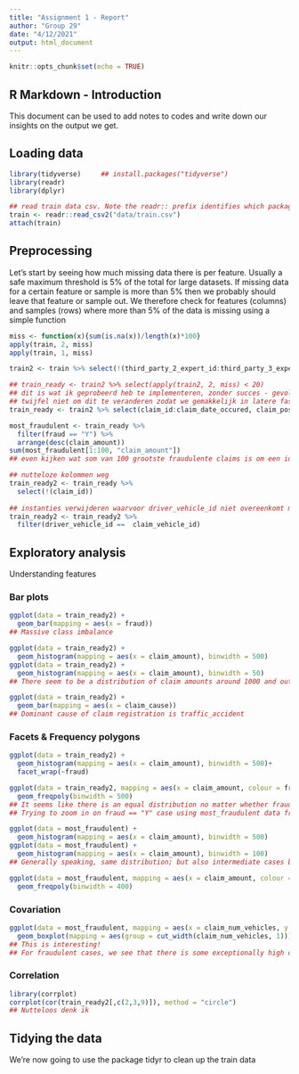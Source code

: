```yaml
---
title: "Assignment 1 - Report"
author: "Group 29"
date: "4/12/2021"
output: html_document
---
```


```r
knitr::opts_chunk$set(echo = TRUE)
```

## R Markdown - Introduction

This document can be used to add notes to codes and write down our insights on the output we get.

## Loading data

```r
library(tidyverse)     ## install.packages("tidyverse")
library(readr)
library(dplyr)
```

```r
## read train data csv. Note the readr:: prefix identifies which package it's in
train <- readr::read_csv2("data/train.csv")
attach(train)
```

## Preprocessing

Let's start by seeing how much missing data there is per feature.  Usually a safe maximum threshold is 5% of the total for large datasets. If missing data for a certain feature or sample is more than 5% then we probably should leave that feature or sample out. We therefore check for features (columns) and samples (rows) where more than 5% of the data is missing using a simple function

```r
miss <- function(x){sum(is.na(x))/length(x)*100}
apply(train, 2, miss)
apply(train, 1, miss)

train2 <- train %>% select(!(third_party_2_expert_id:third_party_3_expert_id))

## train_ready <- train2 %>% select(apply(train2, 2, miss) < 20)
## dit is wat ik geprobeerd heb te implementeren, zonder succes - gevolg is deze niet elegante manier van selecteren van features waarvoor percentage missing values kleiner is dan 20%
## twijfel niet om dit te veranderen zodat we gemakkelijk in latere fase treshhold kunnen veranderen om te zien of model dan beter presteert
train_ready <- train2 %>% select(claim_id:claim_date_occured, claim_postal_code:claim_police, claim_language:policy_holder_country, driver_id:driver_form, driver_country, driver_injured, driver_vehicle_id, repair_sla:policy_premium_100, policy_coverage_type)

most_fraudulent <- train_ready %>% 
  filter(fraud == "Y") %>% 
  arrange(desc(claim_amount))
sum(most_fraudulent[1:100, "claim_amount"])
## even kijken wat som van 100 grootste fraudulente claims is om een idee te hebben van de grootte-orde

## nutteloze kolommen weg
train_ready2 <- train_ready %>%
  select(!(claim_id))
  
## instanties verwijderen waarvoor driver_vehicle_id niet overeenkomt met claim_vehicle_id (data quality problemen)
train_ready2 <- train_ready2 %>% 
  filter(driver_vehicle_id ==  claim_vehicle_id)
```

## Exploratory analysis

Understanding features

### Bar plots
```r
ggplot(data = train_ready2) +
  geom_bar(mapping = aes(x = fraud))
## Massive class imbalance

ggplot(data = train_ready2) +
  geom_histogram(mapping = aes(x = claim_amount), binwidth = 500)
ggplot(data = train_ready2) +
  geom_histogram(mapping = aes(x = claim_amount), binwidth = 50)
## There seem to be a distribution of claim amounts around 1000 and outliers located above 15 000

ggplot(data = train_ready2) +
  geom_bar(mapping = aes(x = claim_cause))
## Dominant cause of claim registration is traffic_accident
```

### Facets & Frequency polygons

```r
ggplot(data = train_ready2) +
  geom_histogram(mapping = aes(x = claim_amount), binwidth = 500)+
  facet_wrap(~fraud)

ggplot(data = train_ready2, mapping = aes(x = claim_amount, colour = fraud)) +
  geom_freqpoly(binwidth = 500)
## It seems like there is an equal distribution no matter whether fraud or not
## Trying to zoom in on fraud == "Y" case using most_fraudulent data frame

ggplot(data = most_fraudulent) +
  geom_histogram(mapping = aes(x = claim_amount), binwidth = 500)
ggplot(data = most_fraudulent) +
  geom_histogram(mapping = aes(x = claim_amount), binwidth = 100)
## Generally speaking, same distribution; but also intermediate cases between 1000 and 15000

ggplot(data = most_fraudulent, mapping = aes(x = claim_amount, colour = claim_cause)) +
  geom_freqpoly(binwidth = 400)
```

### Covariation

```r
ggplot(data = most_fraudulent, mapping = aes(x = claim_num_vehicles, y = claim_amount)) + 
  geom_boxplot(mapping = aes(group = cut_width(claim_num_vehicles, 1)))
## This is interesting!
## For fraudulent cases, we see that there is some exceptionally high claim amounts when one vehicle is involved
```

### Correlation

```r
library(corrplot)
corrplot(cor(train_ready2[,c(2,3,9)]), method = "circle")
## Nutteloos denk ik
```

## Tidying the data

We're now going to use the package tidyr to clean up the train data

```r

```

